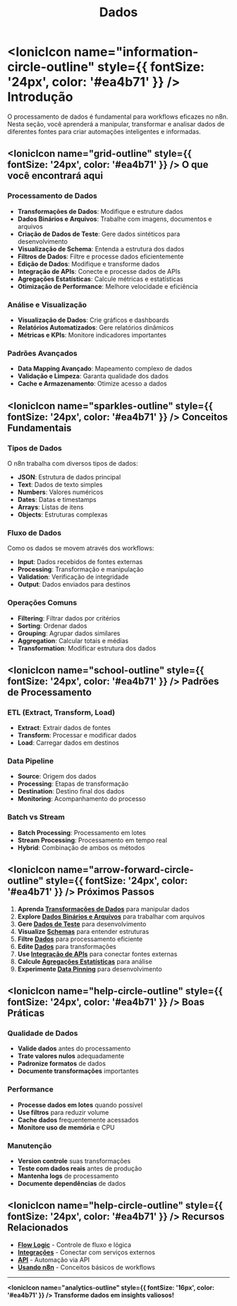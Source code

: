 ﻿---
sidebar_position: 2
title: Dados
description: Manipulação e transformação de dados no n8n
keywords: [n8n, dados, manipulação, transformação, processamento]
---

# <IonicIcon name="information-circle-outline" style={{ fontSize: '24px', color: '#ea4b71' }} /> Introdução

O processamento de dados é fundamental para workflows eficazes no n8n. Nesta seção, você aprenderá a manipular, transformar e analisar dados de diferentes fontes para criar automações inteligentes e informadas.

## <IonicIcon name="grid-outline" style={{ fontSize: '24px', color: '#ea4b71' }} /> O que você encontrará aqui

### Processamento de Dados

- **Transformações de Dados**: Modifique e estruture dados
- **Dados Binários e Arquivos**: Trabalhe com imagens, documentos e arquivos
- **Criação de Dados de Teste**: Gere dados sintéticos para desenvolvimento
- **Visualização de Schema**: Entenda a estrutura dos dados
- **Filtros de Dados**: Filtre e processe dados eficientemente
- **Edição de Dados**: Modifique e transforme dados
- **Integração de APIs**: Conecte e processe dados de APIs
- **Agregações Estatísticas**: Calcule métricas e estatísticas
- **Otimização de Performance**: Melhore velocidade e eficiência

### Análise e Visualização

- **Visualização de Dados**: Crie gráficos e dashboards
- **Relatórios Automatizados**: Gere relatórios dinâmicos
- **Métricas e KPIs**: Monitore indicadores importantes

### Padrões Avançados

- **Data Mapping Avançado**: Mapeamento complexo de dados
- **Validação e Limpeza**: Garanta qualidade dos dados
- **Cache e Armazenamento**: Otimize acesso a dados

## <IonicIcon name="sparkles-outline" style={{ fontSize: '24px', color: '#ea4b71' }} /> Conceitos Fundamentais

### Tipos de Dados

O n8n trabalha com diversos tipos de dados:

- **JSON**: Estrutura de dados principal
- **Text**: Dados de texto simples
- **Numbers**: Valores numéricos
- **Dates**: Datas e timestamps
- **Arrays**: Listas de itens
- **Objects**: Estruturas complexas

### Fluxo de Dados

Como os dados se movem através dos workflows:

- **Input**: Dados recebidos de fontes externas
- **Processing**: Transformação e manipulação
- **Validation**: Verificação de integridade
- **Output**: Dados enviados para destinos

### Operações Comuns

- **Filtering**: Filtrar dados por critérios
- **Sorting**: Ordenar dados
- **Grouping**: Agrupar dados similares
- **Aggregation**: Calcular totais e médias
- **Transformation**: Modificar estrutura dos dados

## <IonicIcon name="school-outline" style={{ fontSize: '24px', color: '#ea4b71' }} /> Padrões de Processamento

### ETL (Extract, Transform, Load)

- **Extract**: Extrair dados de fontes
- **Transform**: Processar e modificar dados
- **Load**: Carregar dados em destinos

### Data Pipeline

- **Source**: Origem dos dados
- **Processing**: Etapas de transformação
- **Destination**: Destino final dos dados
- **Monitoring**: Acompanhamento do processo

### Batch vs Stream

- **Batch Processing**: Processamento em lotes
- **Stream Processing**: Processamento em tempo real
- **Hybrid**: Combinação de ambos os métodos

## <IonicIcon name="arrow-forward-circle-outline" style={{ fontSize: '24px', color: '#ea4b71' }} /> Próximos Passos

1. **Aprenda [Transformações de Dados](./transformacoes-dados)** para manipular dados
2. **Explore [Dados Binários e Arquivos](./binary-data)** para trabalhar com arquivos
3. **Gere [Dados de Teste](./data-mocking)** para desenvolvimento
4. **Visualize [Schemas](./schema-preview)** para entender estruturas
5. **Filtre [Dados](./data-filtering)** para processamento eficiente
6. **Edite [Dados](./data-editing)** para transformações
7. **Use [Integração de APIs](./integracao-apis)** para conectar fontes externas
8. **Calcule [Agregações Estatísticas](./agregacoes-estatisticas)** para análise
9. **Experimente [Data Pinning](./data-pinning)** para desenvolvimento

## <IonicIcon name="help-circle-outline" style={{ fontSize: '24px', color: '#ea4b71' }} /> Boas Práticas

### Qualidade de Dados

- **Valide dados** antes do processamento
- **Trate valores nulos** adequadamente
- **Padronize formatos** de dados
- **Documente transformações** importantes

### Performance

- **Processe dados em lotes** quando possível
- **Use filtros** para reduzir volume
- **Cache dados** frequentemente acessados
- **Monitore uso de memória** e CPU

### Manutenção

- **Version controle** suas transformações
- **Teste com dados reais** antes de produção
- **Mantenha logs** de processamento
- **Documente dependências** de dados

## <IonicIcon name="help-circle-outline" style={{ fontSize: '24px', color: '#ea4b71' }} /> Recursos Relacionados

- **[Flow Logic](../flow-logic/)** - Controle de fluxo e lógica
- **[Integrações](../../integracoes/)** - Conectar com serviços externos
- **[API](../../api/)** - Automação via API
- **[Usando n8n](../../usando-n8n/)** - Conceitos básicos de workflows

---

**<IonicIcon name="analytics-outline" style={{ fontSize: '16px', color: '#ea4b71' }} /> Transforme dados em insights valiosos!**

